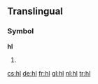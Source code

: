{{also|HL}}
==Translingual==

===Symbol===
'''hl'''

# {{SI-unit-abb2|hecto|liter|litre|[[fluid measure]]}}

[[cs:hl]]
[[de:hl]]
[[fr:hl]]
[[gl:hl]]
[[nl:hl]]
[[tr:hl]]